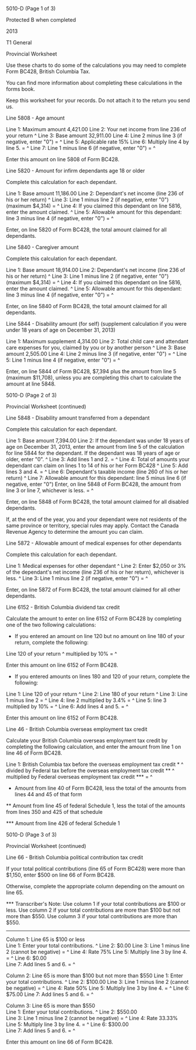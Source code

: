 ﻿5010-D (Page 1 of 3) 
 
Protected B when completed 
 
2013 
 
T1 General 
 
Provincial Worksheet 
 
Use these charts to do some of the calculations you may need to complete Form 
BC428, British Columbia Tax. 
 
You can find more information about completing these calculations in the 
forms book. 
 
Keep this worksheet for your records. Do not attach it to the return you send 
us. 
 
Line 5808 - Age amount 
 
Line 1: Maximum amount 4,421.00 
Line 2: Your net income from line 236 of your return ^
Line 3: Base amount 32,911.00 
Line 4: Line 2 minus line 3 (if negative, enter "0") = ^
Line 5: Applicable rate 15% 
Line 6: Multiply line 4 by line 5. = ^
Line 7: Line 1 minus line 6 (if negative, enter "0") = ^
 
Enter this amount on line 5808 of Form BC428. 
 
Line 5820 - Amount for infirm dependants age 18 or older 
 
Complete this calculation for each dependant. 
 
Line 1: Base amount 11,186.00 
Line 2: Dependant's net income (line 236 of his or her return) ^
Line 3: Line 1 minus line 2 (if negative, enter "0") (maximum $4,314) = ^
Line 4: If you claimed this dependant on line 5816, enter the amount claimed. 
^
Line 5: Allowable amount for this dependant: line 3 minus line 4 (if 
negative, enter "0") = ^
 
Enter, on line 5820 of Form BC428, the total amount claimed for all 
dependants. 
 
Line 5840 - Caregiver amount 
 
Complete this calculation for each dependant. 
 
Line 1: Base amount 18,914.00 
Line 2: Dependant's net income (line 236 of his or her return) ^
Line 3: Line 1 minus line 2 (if negative, enter "0") (maximum $4,314) = ^
Line 4: If you claimed this dependant on line 5816, enter the amount claimed. 
^
Line 5: Allowable amount for this dependant: line 3 minus line 4 (if 
negative, enter "0") = ^
 
Enter, on line 5840 of Form BC428, the total amount claimed for all 
dependants. 
 
Line 5844 - Disability amount (for self) 
(supplement calculation if you were under 18 years of age on December 31, 
2013) 
 
Line 1: Maximum supplement 4,314.00 
Line 2: Total child care and attendant care expenses for you, claimed by you 
or by another person ^
Line 3: Base amount 2,505.00 
Line 4: Line 2 minus line 3 (if negative, enter "0") = ^
Line 5: Line 1 minus line 4 (if negative, enter "0") = ^
 
Enter, on line 5844 of Form BC428, $7,394 plus the amount from line 5 
(maximum $11,708), unless you are completing this chart to calculate the 
amount at line 5848. 
 
 
5010-D (Page 2 of 3) 
 
Provincial Worksheet (continued) 
 
Line 5848 - Disability amount transferred from a dependant 
 
Complete this calculation for each dependant. 
 
Line 1: Base amount 7,394.00 
Line 2: If the dependant was under 18 years of age on December 31, 2013, 
enter the amount from line 5 of the calculation for line 5844 for the 
dependant. If the dependant was 18 years of age or older, enter "0". ^
Line 3: Add lines 1 and 2. = ^
Line 4: Total of amounts your dependant can claim on lines 1 to 14 of his or 
her Form BC428 ^
Line 5: Add lines 3 and 4. = ^
Line 6: Dependant's taxable income (line 260 of his or her return) ^
Line 7: Allowable amount for this dependant: line 5 minus line 6 (if 
negative, enter "0") Enter, on line 5848 of Form BC428, the amount from line 
3 or line 7, whichever is less. = ^
 
Enter, on line 5848 of Form BC428, the total amount claimed for all disabled 
dependants. 
 
If, at the end of the year, you and your dependant were not residents of the 
same province or territory, special rules may apply. Contact the Canada 
Revenue Agency to determine the amount you can claim. 
 
Line 5872 - Allowable amount of medical expenses for other dependants 
 
Complete this calculation for each dependant. 
 
Line 1: Medical expenses for other dependant ^
Line 2: Enter $2,050 or 3% of the dependant's net income (line 236 of his or 
her return), whichever is less. ^
Line 3: Line 1 minus line 2 (if negative, enter "0") = ^
 
Enter, on line 5872 of Form BC428, the total amount claimed for all other 
dependants. 
 
Line 6152 - British Columbia dividend tax credit 
 
Calculate the amount to enter on line 6152 of Form BC428 by completing one of 
the two following calculations: 
 
- If you entered an amount on line 120 but no amount on line 180 of your 
return, complete the following: 
 
Line 120 of your return ^
multiplied by 10% = ^
 
Enter this amount on line 6152 of Form BC428. 
 
- If you entered amounts on lines 180 and 120 of your return, complete the 
following: 
 
Line 1: Line 120 of your return ^
Line 2: Line 180 of your return ^
Line 3: Line 1 minus line 2 = ^
Line 4: line 2 multiplied by 3.4% = ^
Line 5: line 3 multiplied by 10% = ^
Line 6: Add lines 4 and 5. = ^
 
Enter this amount on line 6152 of Form BC428. 
 
Line 46 - British Columbia overseas employment tax credit 
 
Calculate your British Columbia overseas employment tax credit by completing 
the following calculation, and enter the amount from line 1 on line 46 of 
Form BC428. 
 
Line 1: British Columbia tax before the overseas employment tax credit * ^
divided by Federal tax before the overseas employment tax credit ** ^
multiplied by Federal overseas employment tax credit *** = ^
 
* Amount from line 40 of Form BC428, less the total of the amounts from lines 
44 and 45 of that form 
 
** Amount from line 45 of federal Schedule 1, less the total of the amounts 
from lines 350 and 425 of that schedule 
 
*** Amount from line 426 of federal Schedule 1 
 
 
5010-D (Page 3 of 3) 
 
Provincial Worksheet (continued) 
 
Line 66 - British Columbia political contribution tax credit 
 
If your total political contributions (line 65 of Form BC428) were more than 
$1,150, enter $500 on line 66 of Form BC428. 
 
Otherwise, complete the appropriate column depending on the amount on line 
65. 
 
*** Transcriber's Note: Use column 1 if your total contributions are $100 or 
less. Use column 2 if your total contributions are more than $100 but not 
more than $550. Use column 3 if your total contributions are more than $550. 
***  
 
Column 1: Line 65 is $100 or less  
Line 1: Enter your total contributions. ^
Line 2: $0.00 
Line 3: Line 1 minus line 2 (cannot be negative) = ^
Line 4: Rate 75% 
Line 5: Multiply line 3 by line 4. = ^
Line 6: $0.00  
Line 7: Add lines 5 and 6. = ^
 
Column 2: Line 65 is more than $100 but not more than $550 
Line 1: Enter your total contributions. ^
Line 2: $100.00 
Line 3: Line 1 minus line 2 (cannot be negative) = ^
Line 4: Rate 50% 
Line 5: Multiply line 3 by line 4. = ^
Line 6: $75.00 
Line 7: Add lines 5 and 6. = ^
 
Column 3: Line 65 is more than $550  
Line 1: Enter your total contributions. ^
Line 2: $550.00  
Line 3: Line 1 minus line 2 (cannot be negative) = ^
Line 4: Rate 33.33%  
Line 5: Multiply line 3 by line 4. = ^
Line 6: $300.00  
Line 7: Add lines 5 and 6. = ^
 
Enter this amount on line 66 of Form BC428.
